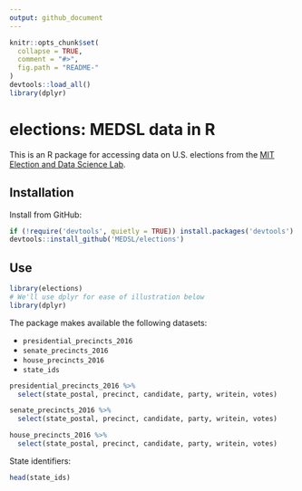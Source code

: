 ```yaml
---
output: github_document
---
```


<!-- README.md is generated from README.Rmd. Please edit that file -->

```r
knitr::opts_chunk$set(
  collapse = TRUE,
  comment = "#>",
  fig.path = "README-"
)
devtools::load_all()
library(dplyr)
```

# elections: MEDSL data in R

This is an R package for accessing data on U.S. elections from the [MIT Election and Data Science Lab](https://electionlab.mit.edu).

## Installation

Install from GitHub:

```r
if (!require('devtools', quietly = TRUE)) install.packages('devtools')
devtools::install_github('MEDSL/elections')
```

## Use

```r
library(elections)
# We'll use dplyr for ease of illustration below
library(dplyr)
```

The package makes available the following datasets:

* `presidential_precincts_2016`
* `senate_precincts_2016`
* `house_precincts_2016`
* `state_ids`

```r
presidential_precincts_2016 %>%
  select(state_postal, precinct, candidate, party, writein, votes)
```

```r
senate_precincts_2016 %>%
  select(state_postal, precinct, candidate, party, writein, votes)

```

```r
house_precincts_2016 %>%
  select(state_postal, precinct, candidate, party, writein, votes)
```

State identifiers:

```r
head(state_ids)
```
